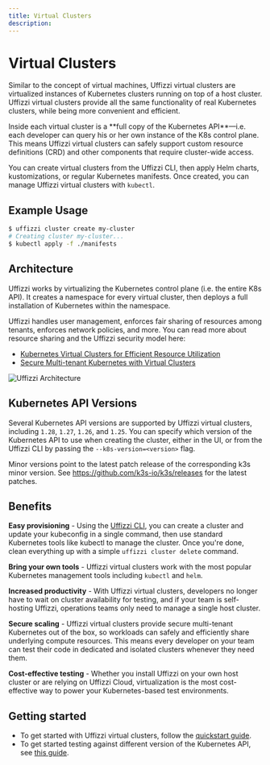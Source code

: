 ```yaml
---
title: Virtual Clusters
description: 
---
```



# Virtual Clusters

Similar to the concept of virtual machines, Uffizzi virtual clusters are virtualized instances of Kubernetes clusters running on top of a host cluster. Uffizzi virtual clusters provide all the same functionality of real Kubernetes clusters, while being more convenient and efficient. 

<Callout className="mt-4">
Inside each virtual cluster is a **full copy of the Kubernetes API**—i.e. each developer can query his or her own instance of the K8s control plane. This means Uffizzi virtual clusters can safely support custom resource definitions (CRD) and other components that require cluster-wide access.
</Callout>

You can create virtual clusters from the Uffizzi CLI, then apply Helm charts, kustomizations, or regular Kubernetes manifests. Once created, you can manage Uffizzi virtual clusters with `kubectl`.

## Example Usage

```bash
$ uffizzi cluster create my-cluster
# Creating cluster my-cluster...
$ kubectl apply -f ./manifests
```

## Architecture

Uffizzi works by virtualizing the Kubernetes control plane (i.e. the entire K8s API). It creates a namespace for every virtual cluster, then deploys a full installation of Kubernetes within the namespace.

Uffizzi handles user management, enforces fair sharing of resources among tenants, enforces network policies, and more. You can read more about resource sharing and the Uffizzi security model here:
- [Kubernetes Virtual Clusters for Efficient Resource Utilization](https://www.uffizzi.com/blog/kubernetes-virtual-clusters-for-efficient-resource-utilization)
- [Secure Multi-tenant Kubernetes with Virtual Clusters](https://www.uffizzi.com/blog/secure-multi-tenant-kubernetes-with-virtual-clusters)

<Image
    src="/../public/images/uffizzi-architecture.png"
    width={640}
    height={433}
    alt="Uffizzi Architecture"
    className="border rounded-lg overflow-hidden mt-6"
/>

## Kubernetes API Versions

Several Kubernetes API versions are supported by Uffizzi virtual clusters, including `1.28`, `1.27`, `1.26`, and `1.25`. 
You can specify which version of the Kubernetes API to use when creating the cluster, either in the UI, or from the Uffizzi CLI by passing the `--k8s-version=<version>` flag.

Minor versions point to the latest patch release of the corresponding k3s minor version. See https://github.com/k3s-io/k3s/releases for the latest patches.

## Benefits

**Easy provisioning** - Using the [Uffizzi CLI](cli), you can create a cluster and update your kubeconfig in a single command, then use standard Kubernetes tools like kubectl to manage the cluster. Once you're done, clean everything up with a simple `uffizzi cluster delete` command.

**Bring your own tools** - Uffizzi virtual clusters work with the most popular Kubernetes management tools including `kubectl` and `helm`.

**Increased productivity** - With Uffizzi virtual clusters, developers no longer have to wait on cluster availability for testing, and if your team is self-hosting Uffizzi, operations teams only need to manage a single host cluster.

**Secure scaling** - Uffizzi virtual clusters provide secure multi-tenant Kubernetes out of the box, so workloads can safely and efficiently share underlying compute resources. This means every developer on your team can test their code in dedicated and isolated clusters whenever they need them.

**Cost-effective testing** - Whether you install Uffizzi on your own host cluster or are relying on Uffizzi Cloud, virtualization is the most cost-effective way to power your Kubernetes-based test environments.

## Getting started

- To get started with Uffizzi virtual clusters, follow the [quickstart guide](../quickstart/virtual-clusters).  
- To get started testing against different version of the Kubernetes API, see [this guide](../testing/kubernetes-versions).